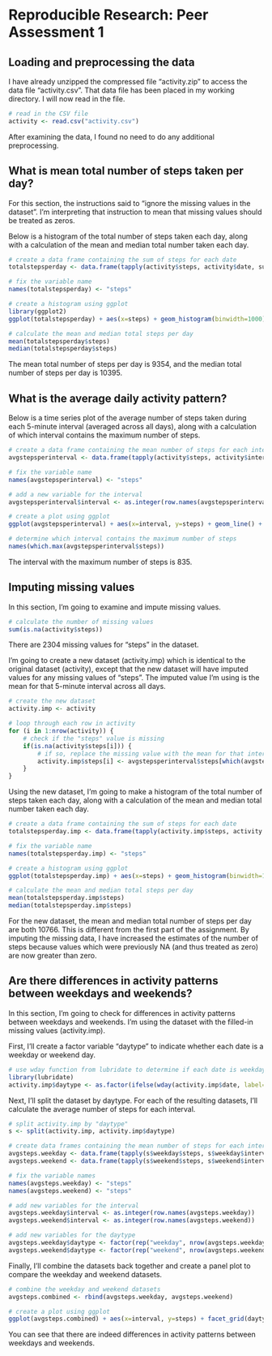 # Reproducible Research: Peer Assessment 1

## Loading and preprocessing the data

I have already unzipped the compressed file "activity.zip" to access the data file "activity.csv". That data file has been placed in my working directory. I will now read in the file.

```r
# read in the CSV file
activity <- read.csv("activity.csv")
```

After examining the data, I found no need to do any additional preprocessing.

## What is mean total number of steps taken per day?

For this section, the instructions said to "ignore the missing values in the dataset". I'm interpreting that instruction to mean that missing values should be treated as zeros.

Below is a histogram of the total number of steps taken each day, along with a calculation of the mean and median total number taken each day.

```r
# create a data frame containing the sum of steps for each date
totalstepsperday <- data.frame(tapply(activity$steps, activity$date, sum, na.rm=TRUE))

# fix the variable name
names(totalstepsperday) <- "steps"

# create a histogram using ggplot
library(ggplot2)
ggplot(totalstepsperday) + aes(x=steps) + geom_histogram(binwidth=1000) + labs(title="Histogram of Total Number of Steps Per Day")

# calculate the mean and median total steps per day
mean(totalstepsperday$steps)
median(totalstepsperday$steps)
```

The mean total number of steps per day is 9354, and the median total number of steps per day is 10395.

## What is the average daily activity pattern?

Below is a time series plot of the average number of steps taken during each 5-minute interval (averaged across all days), along with a calculation of which interval contains the maximum number of steps.

```r
# create a data frame containing the mean number of steps for each interval
avgstepsperinterval <- data.frame(tapply(activity$steps, activity$interval, mean, na.rm=TRUE))

# fix the variable name
names(avgstepsperinterval) <- "steps"

# add a new variable for the interval
avgstepsperinterval$interval <- as.integer(row.names(avgstepsperinterval))

# create a plot using ggplot
ggplot(avgstepsperinterval) + aes(x=interval, y=steps) + geom_line() + labs(title="Time Series Plot of Average Number of Steps Per Interval")

# determine which interval contains the maximum number of steps
names(which.max(avgstepsperinterval$steps))
```

The interval with the maximum number of steps is 835.

## Imputing missing values

In this section, I'm going to examine and impute missing values.

```r
# calculate the number of missing values
sum(is.na(activity$steps))
```

There are 2304 missing values for "steps" in the dataset.

I'm going to create a new dataset (activity.imp) which is identical to the original dataset (activity), except that the new dataset will have imputed values for any missing values of "steps". The imputed value I'm using is the mean for that 5-minute interval across all days.

```r
# create the new dataset
activity.imp <- activity

# loop through each row in activity
for (i in 1:nrow(activity)) {
    # check if the "steps" value is missing
    if(is.na(activity$steps[i])) {
        # if so, replace the missing value with the mean for that interval
        activity.imp$steps[i] <- avgstepsperinterval$steps[which(avgstepsperinterval$interval==activity$interval[i])]
    }
}
```

Using the new dataset, I'm going to make a histogram of the total number of steps taken each day, along with a calculation of the mean and median total number taken each day.

```r
# create a data frame containing the sum of steps for each date
totalstepsperday.imp <- data.frame(tapply(activity.imp$steps, activity.imp$date, sum, na.rm=TRUE))

# fix the variable name
names(totalstepsperday.imp) <- "steps"

# create a histogram using ggplot
ggplot(totalstepsperday.imp) + aes(x=steps) + geom_histogram(binwidth=1000) + labs(title="Histogram of Total Number of Steps Per Day")

# calculate the mean and median total steps per day
mean(totalstepsperday.imp$steps)
median(totalstepsperday.imp$steps)
```

For the new dataset, the mean and median total number of steps per day are both 10766. This is different from the first part of the assignment. By imputing the missing data, I have increased the estimates of the number of steps because values which were previously NA (and thus treated as zero) are now greater than zero.

## Are there differences in activity patterns between weekdays and weekends?

In this section, I'm going to check for differences in activity patterns between weekdays and weekends. I'm using the dataset with the filled-in missing values (activity.imp).

First, I'll create a factor variable "daytype" to indicate whether each date is a weekday or weekend day.

```r
# use wday function from lubridate to determine if each date is weekday or weekend
library(lubridate)
activity.imp$daytype <- as.factor(ifelse(wday(activity.imp$date, label=TRUE) %in% c("Sat", "Sun"), "weekend", "weekday"))
```

Next, I'll split the dataset by daytype. For each of the resulting datasets, I'll calculate the average number of steps for each interval.

```r
# split activity.imp by "daytype"
s <- split(activity.imp, activity.imp$daytype)

# create data frames containing the mean number of steps for each interval
avgsteps.weekday <- data.frame(tapply(s$weekday$steps, s$weekday$interval, mean))
avgsteps.weekend <- data.frame(tapply(s$weekend$steps, s$weekend$interval, mean))

# fix the variable names
names(avgsteps.weekday) <- "steps"
names(avgsteps.weekend) <- "steps"

# add new variables for the interval
avgsteps.weekday$interval <- as.integer(row.names(avgsteps.weekday))
avgsteps.weekend$interval <- as.integer(row.names(avgsteps.weekend))

# add new variables for the daytype
avgsteps.weekday$daytype <- factor(rep("weekday", nrow(avgsteps.weekday)), levels=c("weekday", "weekend"))
avgsteps.weekend$daytype <- factor(rep("weekend", nrow(avgsteps.weekend)), levels=c("weekday", "weekend"))
```

Finally, I'll combine the datasets back together and create a panel plot to compare the weekday and weekend datasets.

```r
# combine the weekday and weekend datasets
avgsteps.combined <- rbind(avgsteps.weekday, avgsteps.weekend)

# create a plot using ggplot
ggplot(avgsteps.combined) + aes(x=interval, y=steps) + facet_grid(daytype ~ .) + geom_line() + labs(title="Time Series Plot of Average Number of Steps Per Interval: Comparing Weekday (top) vs. Weekend (bottom)", y="Number of steps")
```

You can see that there are indeed differences in activity patterns between weekdays and weekends.
